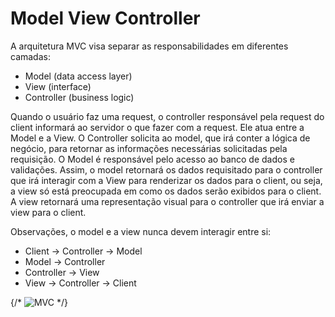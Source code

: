 # Model View Controller

A arquitetura MVC visa separar as responsabilidades em diferentes camadas:
- Model (data access layer)
- View (interface)
- Controller (business logic)

Quando o usuário faz uma request, o controller responsável pela request do client informará ao servidor o que fazer com a request. Ele atua entre a Model e a View. O Controller solicita ao model, que irá conter a lógica de negócio, para retornar as informações necessárias solicitadas pela requisição. O Model é responsável pelo acesso ao banco de dados e validações. Assim, o model retornará os dados requisitado para o controller que irá interagir com a View para renderizar os dados para o client, ou seja, a view só está preocupada em como os dados serão exibidos para o client. A view retornará uma representação visual para o controller que irá enviar a view para o client.

Observações, o model e a view nunca devem interagir entre si:
- Client -> Controller -> Model
- Model -> Controller
- Controller -> View
- View -> Controller -> Client

  
{/* ![MVC](The-Spring-MVC-architecture-as-depicted-in-16.png) */}
